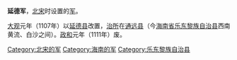 '''延德军'''，[[北宋|北宋]]时设置的[[军_(行政区划)|军]]。

[[大观_(北宋)|大观]]元年（1107年）以[[延德县|延德县]]改置，[[治所|治所]]在[[通远县|通远县]]（今[[海南省|海南省]][[乐东黎族自治县|乐东黎族自治县]]西南黄流、白沙之间）。[[政和_(北宋)|政和]]元年（1111年）废。

{{北宋行政区划小作品}}
[[Category:北宋的军|Category:北宋的军]] 
[[Category:海南的军|Category:海南的军]]
[[Category:乐东黎族自治县|Category:乐东黎族自治县]]